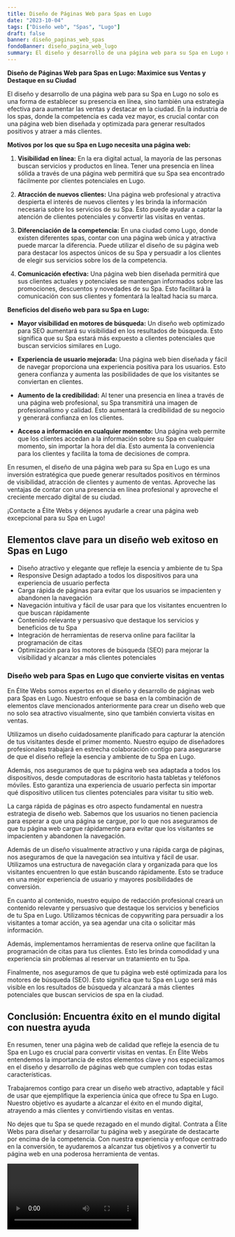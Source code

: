 ```yaml
---
title: Diseño de Páginas Web para Spas en Lugo
date: "2023-10-04"
tags: ["Diseño web", "Spas", "Lugo"]
draft: false
banner: diseño_paginas_web_spas
fondoBanner: diseño_pagina_web_lugo
summary: El diseño y desarrollo de una página web para su Spa en Lugo no solo es una forma de establecer su presencia en línea, sino también una estrategia efectiva para aumentar las ventas y destacar en la ciudad. En la industria de los spas, donde la competencia es cada vez mayor, es crucial contar con una página web bien diseñada y optimizada para generar resultados positivos y atraer a más clientes.
---
```



**Diseño de Páginas Web para Spas en Lugo: Maximice sus Ventas y Destaque en su Ciudad**

El diseño y desarrollo de una página web para su Spa en Lugo no solo es una forma de establecer su presencia en línea, sino también una estrategia efectiva para aumentar las ventas y destacar en la ciudad. En la industria de los spas, donde la competencia es cada vez mayor, es crucial contar con una página web bien diseñada y optimizada para generar resultados positivos y atraer a más clientes.

**Motivos por los que su Spa en Lugo necesita una página web:**

1. **Visibilidad en línea:** En la era digital actual, la mayoría de las personas buscan servicios y productos en línea. Tener una presencia en línea sólida a través de una página web permitirá que su Spa sea encontrado fácilmente por clientes potenciales en Lugo.

2. **Atracción de nuevos clientes:** Una página web profesional y atractiva despierta el interés de nuevos clientes y les brinda la información necesaria sobre los servicios de su Spa. Esto puede ayudar a captar la atención de clientes potenciales y convertir las visitas en ventas.

3. **Diferenciación de la competencia:** En una ciudad como Lugo, donde existen diferentes spas, contar con una página web única y atractiva puede marcar la diferencia. Puede utilizar el diseño de su página web para destacar los aspectos únicos de su Spa y persuadir a los clientes de elegir sus servicios sobre los de la competencia.

4. **Comunicación efectiva:** Una página web bien diseñada permitirá que sus clientes actuales y potenciales se mantengan informados sobre las promociones, descuentos y novedades de su Spa. Esto facilitará la comunicación con sus clientes y fomentará la lealtad hacia su marca.

**Beneficios del diseño web para su Spa en Lugo:**

- **Mayor visibilidad en motores de búsqueda:** Un diseño web optimizado para SEO aumentará su visibilidad en los resultados de búsqueda. Esto significa que su Spa estará más expuesto a clientes potenciales que buscan servicios similares en Lugo.

- **Experiencia de usuario mejorada:** Una página web bien diseñada y fácil de navegar proporciona una experiencia positiva para los usuarios. Esto genera confianza y aumenta las posibilidades de que los visitantes se conviertan en clientes.

- **Aumento de la credibilidad:** Al tener una presencia en línea a través de una página web profesional, su Spa transmitirá una imagen de profesionalismo y calidad. Esto aumentará la credibilidad de su negocio y generará confianza en los clientes.

- **Acceso a información en cualquier momento:** Una página web permite que los clientes accedan a la información sobre su Spa en cualquier momento, sin importar la hora del día. Esto aumenta la conveniencia para los clientes y facilita la toma de decisiones de compra.

En resumen, el diseño de una página web para su Spa en Lugo es una inversión estratégica que puede generar resultados positivos en términos de visibilidad, atracción de clientes y aumento de ventas. Aproveche las ventajas de contar con una presencia en línea profesional y aproveche el creciente mercado digital de su ciudad.

¡Contacte a Élite Webs y déjenos ayudarle a crear una página web excepcional para su Spa en Lugo!

<GifSeo />

<Cta />

## Elementos clave para un diseño web exitoso en Spas en Lugo

- Diseño atractivo y elegante que refleje la esencia y ambiente de tu Spa
- Responsive Design adaptado a todos los dispositivos para una experiencia de usuario perfecta
- Carga rápida de páginas para evitar que los usuarios se impacienten y abandonen la navegación
- Navegación intuitiva y fácil de usar para que los visitantes encuentren lo que buscan rápidamente
- Contenido relevante y persuasivo que destaque los servicios y beneficios de tu Spa
- Integración de herramientas de reserva online para facilitar la programación de citas
- Optimización para los motores de búsqueda (SEO) para mejorar la visibilidad y alcanzar a más clientes potenciales

### Diseño web para Spas en Lugo que convierte visitas en ventas

En Élite Webs somos expertos en el diseño y desarrollo de páginas web para Spas en Lugo. Nuestro enfoque se basa en la combinación de elementos clave mencionados anteriormente para crear un diseño web que no solo sea atractivo visualmente, sino que también convierta visitas en ventas.

Utilizamos un diseño cuidadosamente planificado para capturar la atención de tus visitantes desde el primer momento. Nuestro equipo de diseñadores profesionales trabajará en estrecha colaboración contigo para asegurarse de que el diseño refleje la esencia y ambiente de tu Spa en Lugo.

Además, nos aseguramos de que tu página web sea adaptada a todos los dispositivos, desde computadoras de escritorio hasta tabletas y teléfonos móviles. Esto garantiza una experiencia de usuario perfecta sin importar qué dispositivo utilicen tus clientes potenciales para visitar tu sitio web.

La carga rápida de páginas es otro aspecto fundamental en nuestra estrategia de diseño web. Sabemos que los usuarios no tienen paciencia para esperar a que una página se cargue, por lo que nos aseguramos de que tu página web cargue rápidamente para evitar que los visitantes se impacienten y abandonen la navegación.

Además de un diseño visualmente atractivo y una rápida carga de páginas, nos aseguramos de que la navegación sea intuitiva y fácil de usar. Utilizamos una estructura de navegación clara y organizada para que los visitantes encuentren lo que están buscando rápidamente. Esto se traduce en una mejor experiencia de usuario y mayores posibilidades de conversión.

En cuanto al contenido, nuestro equipo de redacción profesional creará un contenido relevante y persuasivo que destaque los servicios y beneficios de tu Spa en Lugo. Utilizamos técnicas de copywriting para persuadir a los visitantes a tomar acción, ya sea agendar una cita o solicitar más información.

Además, implementamos herramientas de reserva online que facilitan la programación de citas para tus clientes. Esto les brinda comodidad y una experiencia sin problemas al reservar un tratamiento en tu Spa.

Finalmente, nos aseguramos de que tu página web esté optimizada para los motores de búsqueda (SEO). Esto significa que tu Spa en Lugo será más visible en los resultados de búsqueda y alcanzará a más clientes potenciales que buscan servicios de spa en la ciudad.

## Conclusión: Encuentra éxito en el mundo digital con nuestra ayuda

En resumen, tener una página web de calidad que refleje la esencia de tu Spa en Lugo es crucial para convertir visitas en ventas. En Élite Webs entendemos la importancia de estos elementos clave y nos especializamos en el diseño y desarrollo de páginas web que cumplen con todas estas características.

Trabajaremos contigo para crear un diseño web atractivo, adaptable y fácil de usar que ejemplifique la experiencia única que ofrece tu Spa en Lugo. Nuestro objetivo es ayudarte a alcanzar el éxito en el mundo digital, atrayendo a más clientes y convirtiendo visitas en ventas.

No dejes que tu Spa se quede rezagado en el mundo digital. Contrata a Élite Webs para diseñar y desarrollar tu página web y asegúrate de destacarte por encima de la competencia. Con nuestra experiencia y enfoque centrado en la conversión, te ayudaremos a alcanzar tus objetivos y a convertir tu página web en una poderosa herramienta de ventas.

<Video />

<CtaBot job="Spas" city="Lugo" />

<Gmaps query="Lugo+españa+maps" />
